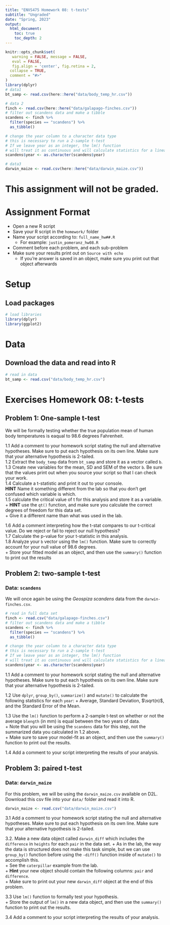 ```yaml
---
title: "ENVS475 Homework 08: t-tests"
subtitle: "Ungraded"
date: "Spring, 2023"
output: 
  html_document:
    toc: true
    toc_depth: 2
---
```


```r
knitr::opts_chunk$set(
   warning = FALSE, message = FALSE,
   eval = FALSE,
   fig.align = 'center', fig.retina = 2,
  collapse = TRUE,
  comment = "#>"
)
library(dplyr)
# data1
bt_samp <- read.csv(here::here("data/body_temp_hr.csv"))

# data 2
finch <- read.csv(here::here("data/galapago-finches.csv"))
# filter out scandens data and make a tibble
scandens <- finch %>%
  filter(species == "scandens") %>%
  as_tibble()

# change the year column to a character data type
# this is necessary to run a 2-sample t-test
# If we leave year as an integer, the lm() function 
# will treat it as continuous and will calculate statistics for a linear regression. 
scandens$year <- as.character(scandens$year)

# data3
darwin_maize <- read.csv(here::here("data/darwin_maize.csv"))
```

# This assignment will not be graded.

# Assignment Format

* Open a new R script
* Save your R script in the `homework/` folder
* Name your script according to: `full_name_hw##.R`
  + For example: `justin_pomeranz_hw08.R`
* Comment before each problem, and each sub-problem
* Make sure your results print out on `Source with echo`
  + If you're answer is saved in an object, make sure you print out that object afterwards
  
# Setup

## Load packages

```r
# load libraries
library(dplyr)
library(ggplot2)
```

# Data

## Download the data and read into R


```r
# read in data
bt_samp <- read.csv("data/body_temp_hr.csv")
```


# Exercises Homework 08: t-tests

## Problem 1: One-sample t-test 
We will be formally testing whether the true population mean of human body temperatures is eaqual to 98.6 degrees Fahrenheit.  

1.1 Add a comment to your homework script stating the null and alternative hypotheses. Make sure to put each hypothesis on its own line. Make sure that your alternative hypothesis is 2-tailed.  
1.2 Extract the `body_temp` data from `bt_samp` and store it as a vector called `b`.  
1.3 Create new variables for the mean, SD and SEM of the vector `b`. Be sure that the values print out when you source your script so that I can check your work.  
1.4 Calculate a t-statistic and print it out to your console.  
  **HINT** Name it something different from the lab so that you don't get confused which variable is which.  
1.5 calculate the critical value of t for this analysis and store it as a variable.  
  + **HINT** use the `qt()` function, and make sure you calculate the correct degrees of freedom for this data set.  
  + Give it a different name than what was used in the lab.  
  
1.6 Add a comment interpreting how the t-stat compares to our t-critical value. Do we reject or fail to reject our null hypothesis?  
1.7 Calculate the p-value for your t-statistic in this analysis.  
1.8 Analyze your `b` vector using the `lm()` function. Make sure to correctly account for your null value of 98.6 degrees.  
  + Store your fitted model as an object, and then use the `summary()` function to print out the results  
  

## Problem 2: two-sample t-test  

### Data: `scandens` 

We will once again be using the *Geospiza scandens* data from the `darwin-finches.csv`. 

```r
# read in full data set
finch <- read.csv("data/galapago-finches.csv")
# filter out scandens data and make a tibble
scandens <- finch %>%
  filter(species == "scandens") %>%
  as_tibble()

# change the year column to a character data type
# this is necessary to run a 2-sample t-test
# If we leave year as an integer, the lm() function 
# will treat it as continuous and will calculate statistics for a linear regression. 
scandens$year <- as.character(scandens$year)
```

1.1 Add a comment to your homework script stating the null and alternative hypotheses. Make sure to put each hypothesis on its own line. Make sure that your alternative hypothesis is 2-tailed.  

1.2 Use `dplyr`, `group_by()`, `summarize()` and `mutate()` to calculate the following statistics for each `year`: 
  + Average, Standard Deviation, $\sqrt(n)$, and the Standard Error of the Mean.  

1.3 Use the `lm()` function to perform a 2-sample t-test on whether or not the average `blength` (in mm) is equal between the two years of data.  
  + Note that you will be using the `scandens` data for this step, not the summarized data you calculated in 1.2 above.  
  + Make sure to save your model-fit as an object, and then use the `summary()` function to print out the results.  
  
1.4 Add a comment to your script interpreting the results of your analysis.  

## Problem 3: paired t-test


### Data: `darwin_maize`  

For this problem, we will be using the `darwin_maize.csv` available on D2L. Download this csv file into your `data/` folder and read it into R. 

```r
darwin_maize <- read.csv("data/darwin_maize.csv")
```

3.1 Add a comment to your homework script stating the null and alternative hypotheses. Make sure to put each hypothesis on its own line. Make sure that your alternative hypothesis is 2-tailed.   

3.2. Make a new data object called `darwin_diff` which includes the `difference` in `heights` for each `pair` in the data set. 
  + As in the lab, the way the data is structured does not make this task simple, but we can use `group_by()` function before using the `-diff()` function inside of `mutate()` to accomplish this.  
  + See the `caterpillar` example from the lab.  
  + **Hint** your new object should contain the following columns: `pair` and `difference`.  
  + Make sure to print out your new `darwin_diff` object at the end of this problem.  
  
3.3 Use `lm()` function to formally test your hypothesis.  
  + Store the output of `lm()` in a new data object, and then use the `summary()` function to print out the results.  
  
3.4 Add a comment to your script interpreting the results of your analysis.
